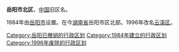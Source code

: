 '''岳阳市北区'''，[[中华人民共和国|中国]]旧区名。

1984年由[[岳阳市|岳阳市]]设置。在今[[湖南省|湖南省]]岳阳市区北部。1996年改名[[云溪区|云溪区]]。

{{中华人民共和国行政区划小作品}}
[[Category:岳阳已撤销的行政区划|Category:岳阳已撤销的行政区划]]
[[Category:1984年建立的行政区划|Category:1984年建立的行政区划]]
[[Category:1996年废除的行政区划|Category:1996年废除的行政区划]]